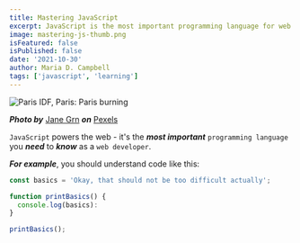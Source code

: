 ```yaml
---
title: Mastering JavaScript
excerpt: JavaScript is the most important programming language for web development. You probably don't know it well enough!
image: mastering-js-thumb.png
isFeatured: false
isPublished: false
date: '2021-10-30'
author: Maria D. Campbell
tags: ['javascript', 'learning']
---
```


![Paris IDF, Paris: Paris burning](pexels-jane-grn-6015396.jpg)

***Photo by*** [Jane Grn](https://www.pexels.com/@jane/) ***on*** [Pexels](https://www.pexels.com/photo/firemen-extinguishing-a-blazing-car-fire-6015396/)

`JavaScript` powers the web - it's the ***most important*** `programming language` you ***need*** to ***know*** as a `web developer`.

***For example***, you should understand code like this:

```javascript
const basics = 'Okay, that should not be too difficult actually';

function printBasics() {
  console.log(basics):
}

printBasics();
```
